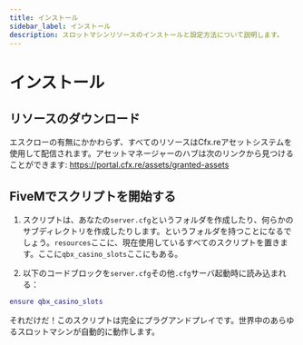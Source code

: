 ```yaml
---
title: インストール
sidebar_label: インストール
description: スロットマシンリソースのインストールと設定方法について説明します。
---
```


# インストール

## リソースのダウンロード

エスクローの有無にかかわらず、すべてのリソースはCfx.reアセットシステムを使用して配信されます。アセットマネージャーのハブは次のリンクから見つけることができます: https://portal.cfx.re/assets/granted-assets

## FiveMでスクリプトを開始する

1. スクリプトは、あなたの`server.cfg`というフォルダを作成したり、何らかのサブディレクトリを作成したりします。というフォルダを持つことになるでしょう。`resources`ここに、現在使用しているすべてのスクリプトを置きます。ここに`qbx_casino_slots`ここにもある。

2. 以下のコードブロックを`server.cfg`その他`.cfg`サーバ起動時に読み込まれる：

```lua
ensure qbx_casino_slots
```

それだけだ！このスクリプトは完全にプラグアンドプレイです。世界中のあらゆるスロットマシンが自動的に動作します。
